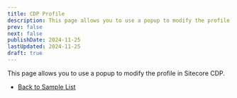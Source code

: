 ```yaml
---
title: CDP Profile
description: This page allows you to use a popup to modify the profile in Sitecore CDP.
prev: false
next: false
publishDate: 2024-11-25
lastUpdated: 2024-11-25
draft: true
---
```


This page allows you to use a popup to modify the profile in Sitecore CDP.

- [Back to Sample List](/en/personalize/sample/)

